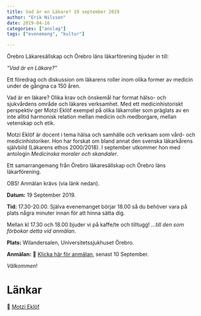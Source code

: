 ```yaml
---
title: Vad är en Läkare? 19 september 2019
author: "Erik Nilsson"
date: 2019-04-16
categories: ["anslag"]
tags: ["evenemang", "kultur"]

---
```


Örebro Läkaresällskap och Örebro läns läkarförening bjuder in till:

_"Vad är en Läkare?”_

Ett föredrag och diskussion om läkarens roller inom olika former av medicin under de gångna ca 150 åren.

Vad är en läkare? Olika krav och önskemål har format hälso- och sjukvårdens område och läkares verksamhet. Med ett medicinhistoriskt perspektiv ger Motzi Eklöf exempel på olika läkarroller som präglats av en inte alltid harmonisk relation mellan medicin och medborgare, mellan vetenskap och etik.

Motzi Eklöf är docent i tema hälsa och samhälle och verksam som vård- och medicinhistoriker. Hon har forskat om bland annat den svenska läkarkårens självbild (Läkarens ethos 2000/2018). I september utkommer hon med antologin _Medicinska moraler och skandaler_.

Ett samarrangemang från Örebro läkaresällskap och Örebro läns läkarförening.

OBS! Anmälan krävs (via länk nedan).

**Datum:** 19 September 2019. 

**Tid:** 17.30-20.00. Själva evenemanget börjar 18.00 så du behöver vara på plats några minuter innan för att hinna sätta dig. 

Mellan kl 17.30 och 18.00 bjuder vi på kaffe/te och tilltugg! _...till den som förbokar detta vid anmälan_.

**Plats:** Wilandersalen, Universitetssjukhuset Örebro.

**Anmälan:** &#x1F517; [Klicka här för anmälan](https://forms.gle/v7jJasirS1Hpuymh8), senast 10 September.

<!-- **Avgift:** Swisha 50 kr till 0730-296318 i samband med anmälan! Märk inbetalningen med "ditt namn + ÖLS”. -->

_Välkommen_!

<!-- ![Musikkväll](/media/2019-leonardo.png) -->

# Länkar

&#x1F517;  [Motzi Eklöf](https://sv.wikipedia.org/wiki/Motzi_Ekl%C3%B6f)

<!-- ![Örebro konserthus år 1940](/media/orebro_konserthus_1940.jpg) -->




